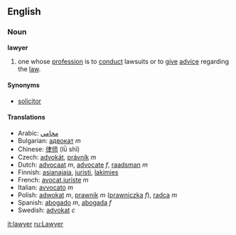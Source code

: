 ==English==

===Noun===
'''lawyer'''

# one whose [[profession]] is to [[conduct]] lawsuits or to [[give]] [[advice]] regarding the [[law]].

====Synonyms====
*[[solicitor]] <!-- might be syn in some dialects but not others -->

====Translations====
*Arabic: [[محامي]] 
*Bulgarian: [[адвокат]] ''m''
*Chinese: [[律师]] (lǜ shī)
*Czech: [[advokát]], [[právník]]  ''m''
*Dutch: [[advocaat]] ''m'', [[advocate]] ''f'', [[raadsman]] ''m''
*Finnish: [[asianajaja]], [[juristi]], [[lakimies]]
*French: [[avocat]],[[juriste]] ''m''
*Italian: [[avvocato]] ''m''
*Polish: [[adwokat]] ''m'', [[prawnik]] ''m'' ([[prawniczka]] ''f''), [[radca]] ''m''
*Spanish: [[abogado]] ''m'', [[abogada]] ''f''
*Swedish: [[advokat]] ''c''

[[it:lawyer]]
[[ru:Lawyer]]